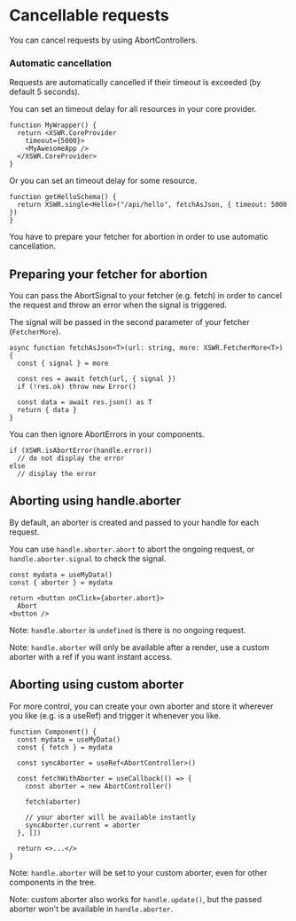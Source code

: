 # Cancellable requests

You can cancel requests by using AbortControllers.

### Automatic cancellation

Requests are automatically cancelled if their timeout is exceeded (by default 5 seconds).

You can set an timeout delay for all resources in your core provider.

```tsx
function MyWrapper() {
  return <XSWR.CoreProvider
    timeout={5000}>
    <MyAwesomeApp />
  </XSWR.CoreProvider>
}
```

Or you can set an timeout delay for some resource.

```tsx
function getHelloSchema() {
  return XSWR.single<Hello>("/api/hello", fetchAsJson, { timeout: 5000 })
}
```

You have to prepare your fetcher for abortion in order to use automatic cancellation.

## Preparing your fetcher for abortion

You can pass the AbortSignal to your fetcher (e.g. fetch) in order to cancel the request and throw an error when the signal is triggered.

The signal will be passed in the second parameter of your fetcher (`FetcherMore`).

```tsx
async function fetchAsJson<T>(url: string, more: XSWR.FetcherMore<T>) {
  const { signal } = more

  const res = await fetch(url, { signal })
  if (!res.ok) throw new Error()

  const data = await res.json() as T
  return { data }
}
```

You can then ignore AbortErrors in your components.

```tsx
if (XSWR.isAbortError(handle.error))
  // do not display the error
else
  // display the error
```

## Aborting using handle.aborter

By default, an aborter is created and passed to your handle for each request.

You can use `handle.aborter.abort` to abort the ongoing request, or `handle.aborter.signal` to check the signal.

```tsx
const mydata = useMyData()
const { aborter } = mydata

return <button onClick={aborter.abort}>
  Abort
<button />
```

Note: `handle.aborter` is `undefined` is there is no ongoing request.

Note: `handle.aborter` will only be available after a render, use a custom aborter with a ref if you want instant access.

## Aborting using custom aborter

For more control, you can create your own aborter and store it wherever you like (e.g. is a useRef) and trigger it whenever you like.

```tsx
function Component() {
  const mydata = useMyData()
  const { fetch } = mydata

  const syncAborter = useRef<AbortController>()

  const fetchWithAborter = useCallback(() => {
    const aborter = new AbortController()

    fetch(aborter)

    // your aborter will be available instantly
    syncAborter.current = aborter
  }, [])

  return <>...</>
}
```

Note: `handle.aborter` will be set to your custom aborter, even for other components in the tree.

Note: custom aborter also works for `handle.update()`, but the passed aborter won't be available in `handle.aborter`.